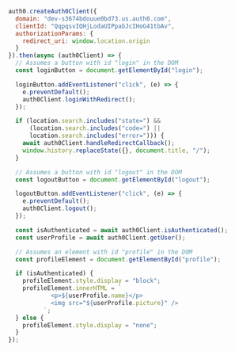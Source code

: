 ```js app.js highlight={23-29} lines
auth0.createAuth0Client({
  domain: "dev-s3674bdouue0bd73.us.auth0.com",
  clientId: "QqpqsvIQHjLodaUIPpabJcIHoG41tbAv",
  authorizationParams: {
    redirect_uri: window.location.origin
  }
}).then(async (auth0Client) => {
  // Assumes a button with id "login" in the DOM
  const loginButton = document.getElementById("login");

  loginButton.addEventListener("click", (e) => {
    e.preventDefault();
    auth0Client.loginWithRedirect();
  });

  if (location.search.includes("state=") && 
      (location.search.includes("code=") || 
      location.search.includes("error="))) {
    await auth0Client.handleRedirectCallback();
    window.history.replaceState({}, document.title, "/");
  }

  // Assumes a button with id "logout" in the DOM
  const logoutButton = document.getElementById("logout");

  logoutButton.addEventListener("click", (e) => {
    e.preventDefault();
    auth0Client.logout();
  });

  const isAuthenticated = await auth0Client.isAuthenticated();
  const userProfile = await auth0Client.getUser();

  // Assumes an element with id "profile" in the DOM
  const profileElement = document.getElementById("profile");

  if (isAuthenticated) {
    profileElement.style.display = "block";
    profileElement.innerHTML = `
            <p>${userProfile.name}</p>
            <img src="${userProfile.picture}" />
          `;
  } else {
    profileElement.style.display = "none";
  }
});
```